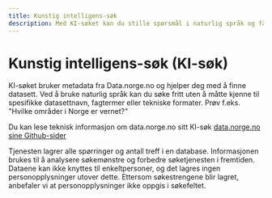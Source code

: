 ```yaml
---
title: Kunstig intelligens-søk
description: Med KI-søket kan du stille spørsmål i naturlig språk og få resultater fra data.norge.no basert på det.
---
```


# Kunstig intelligens-søk (KI-søk)

KI-søket bruker metadata fra Data.norge.no og hjelper deg med å finne datasett. Ved å bruke naturlig språk kan du søke fritt uten å måtte kjenne til spesifikke datasettnavn, fagtermer eller tekniske formater. Prøv f.eks. "Hvilke områder i Norge er vernet?"

Du kan lese teknisk informasjon om data.norge.no sitt KI-søk [data.norge.no sine Github-sider](https://github.com/Informasjonsforvaltning/fdk-llm-search-service)

<Alert>
  Tjenesten lagrer alle spørringer og antall treff i en database. Informasjonen brukes til å analysere søkemønstre og forbedre søketjenesten i fremtiden. Dataene kan ikke knyttes til enkeltpersoner, og det lagres ingen personopplysninger utover dette. Ettersom søkestrengene blir lagret, anbefaler vi at personopplysninger ikke oppgis i søkefeltet.
</Alert>